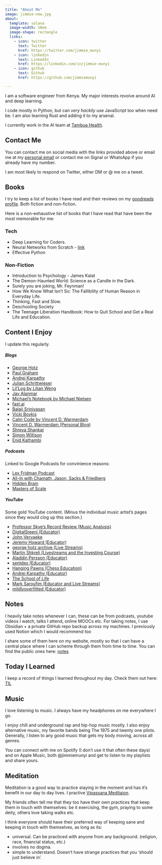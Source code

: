 ```yaml
---
title: "About Me"
image: jimmie-new.jpg
about:
  template: solana
  image-width: 10em
  image-shape: rectangle
  links:
    - icon: twitter
      text: Twitter
      href: https://twitter.com/jimmie_munyi
    - icon: linkedin
      text: LinkedIn
      href: https://linkedin.com/in/jimmie-munyi
    - icon: github
      text: Github
      href: https://github.com/jimmiemunyi

---
```


I am a software engineer from Kenya. My major interests revolve around AI and deep learning. 

I code mostly in Python, but can *very hackily* use JavaScript too when need be. I am also learning Rust and adding it to my arsenal.

I currently work in the AI team at [Tambua Health](https://www.tambuahealth.com/).


## Contact Me

You can contact me on social media with the links provided above or email me at my <a href="mailto:jimmiemunyi@gmail.com">personal email</a>
or contact me on Signal or WhatsApp if you already have my number.

I am most likely to respond on Twitter, either DM or @ me on a tweet.

## Books

I try to keep a list of books I have read and their reviews on my <a href="https://www.goodreads.com/user/show/106271494-jimmie-munyi">goodreads profile</a>. Both fiction and non-fiction. 

Here is a non-exhaustive list of books that I have read that have been the most memorable for me:

### Tech

- Deep Learning for Coders.
- Neural Networks from Scratch - <a href="https://nnfs.io/">link</a>
- Effective Python


### Non-Fiction


- Introduction to Psychology - James Kalat
- The Demon-Haunted World: Science as a Candle in the Dark.
- Surely you are joking, Mr. Feynman!
- How We Know What Isn't So: The Fallibility of Human Reason in Everyday Life.
- Thinking, Fast and Slow.
- Deschooling Society
- The Teenage Liberation Handbook: How to Quit School and Get a Real Life and Education.

## Content I Enjoy

I update this regularly.
<!-- - <a href=""></a> -->

##### Blogs

- <a href="https://geohot.github.io/blog/">George Hotz</a>
- <a href="http://paulgraham.com/articles.html">Paul Graham</a>
- <a href="https://karpathy.ai/">Andrej Karpathy</a>
- <a href="https://www.furidamu.org/">Julian Schrittwieser</a>
- <a href="https://lilianweng.github.io/">Lil'Log by Lilian Weng</a>
- <a href="https://jalammar.github.io/">Jay Alanmar</a>
- <a href="https://michaelnotebook.com/">Michael's Notebook by Michael Nielsen</a>
- <a href="https://www.fast.ai/">fast.ai</a>
- <a href="https://balajis.com/">Balaji Srinivasan</a>
- <a href="https://vickiboykis.com/">Vicki Boykis</a>
- <a href="https://calmcode.io/">Calm Code by Vincent D. Warmerdam</a>
- <a href="https://koaning.io/">Vincent D. Warmerdam (Personal Blog)</a>
- <a href="https://www.shreya-shankar.com/">Shreya Shankar</a>
- <a href="https://simonwillison.net/">Simon Willison</a>
- <a href="https://enidkathambi.com/personal-finance/">Enid Kathambi</a>

##### Podcasts

Linked to Google Podcasts for convinience reasons:

- <a href="https://podcasts.google.com/feed/aHR0cHM6Ly9sZXhmcmlkbWFuLmNvbS9mZWVkL3BvZGNhc3Qv"> Lex Fridman Podcast</a>
- <a href="https://podcasts.google.com/feed/aHR0cHM6Ly9hbGxpbmNoYW1hdGhqYXNvbi5saWJzeW4uY29tL3Jzcw">All-In with Chamath, Jason, Sacks & Friedberg</a>
- <a href="https://podcasts.google.com/feed/aHR0cHM6Ly9mZWVkcy5zaW1wbGVjYXN0LmNvbS9rd1djMGxoZg?sa=X&ved=0CAIQ9sEGahgKEwiYreHbvef7AhUAAAAAHQAAAAAQ6AM">Hidden Brain</a>
- <a href="https://podcasts.google.com/feed/aHR0cHM6Ly9yc3MuYXJ0MTkuY29tL21hc3RlcnMtb2Ytc2NhbGU">Masters of Scale</a>

##### YouTube

Some gold YouTube content.
(Minus the individual music artist's pages since they would clog up this section.)

- <a href="https://www.youtube.com/@professorskye">Professor Skye's Record Review (Music Analysis)</a>
- <a href="https://www.youtube.com/@DigitalSreeni">DigitalSreeni (Educator)</a>
- <a href="https://www.youtube.com/@johnvervaeke">John Vervaeke</a>
- <a href="https://www.youtube.com/@howardjeremyp">Jeremy Howard (Educator)</a>
- <a href="https://www.youtube.com/@geohotarchive">george hotz archive (Live Streams)</a>
- <a href="https://www.youtube.com/@realmartinshkreli">Martin Shkreli (Livestreams and the Investing Course)</a>
- <a href="https://www.youtube.com/@AladdinPersson">Aladdin Persson (Educator)</a>
- <a href="https://www.youtube.com/@sentdex">sentdex (Educator)</a>
- <a href="https://www.youtube.com/@HangingPawns">Hanging Pawns (Chess Education)</a>
- <a href="https://www.youtube.com/@AndrejKarpathy">Andrej Karpathy (Educator)</a>
- <a href="https://www.youtube.com/@theschooloflifetv">The School of Life</a>
- <a href="https://www.youtube.com/@marksaroufim">Mark Saroufim (Educator and Live Streams)</a>
- <a href="https://www.youtube.com/@mildlyoverfitted">mildlyoverfitted (Educator)</a>



## Notes

I heavily take notes whenever I can, these can be from podcasts, youtube videos I watch, talks I attend, online MOOCs etc. For taking notes, I use Obsidian + a private GitHub repo backup across my machines. I previously used Notion which I would recommend too

I share some of them here on my website, mostly so that I can have a central place where I can scheme through them from time to time. You can find the public ones here: <a href="notes.qmd">notes</a>

## Today I Learned

I keep a record of things I learned throughout my day. Check them out here: <a href="til.qmd">TIL</a>

## Music

I love listening to music. I always have my headphones on me everywhere I go.

I enjoy chill and underground rap and hip-hop music mostly. I also enjoy alternative music, my favorite bands being The 1975 and twenty one pilots.
Generally, I listen to any good music that gets my body moving, across all genres.

You can connect with me on Spotify (I don't use it that often these days) and on Apple Music, both @jimmiemunyi and get to listen to my playlists and share yours.

## Meditation

Meditation is a good way to practice staying in the moment and has it's benefit in our day to day lives. I practive <a href="https://www.dhamma.org/en-US/index">Vipassana Meditaion</a>.

My friends often tell me that they too have their own practices that keep them in touch with themselves: be it exercising, the gym, praying to some deity, others love taking walks etc. 

I think everyone should have their preferred way of keeping sane and keeping in touch with themselves, as long as its:

- universal. Can be practiced with anyone from any background. (religion, race, financial status, etc.)
- involves no dogma.
- simple to understand. Doesn't have strange practices that you 'should just believe in'.

